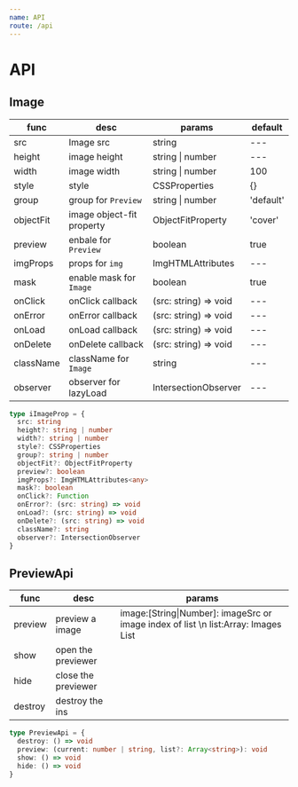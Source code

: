 ```yaml
---
name: API
route: /api
---
```


# API

## Image

| func      | desc                      | params                | default   |
| --------- | ------------------------- | --------------------- | --------- |
| src       | Image src                 | string                | ---       |
| height    | image height              | string \| number      | ---       |
| width     | image width               | string \| number      | 100       |
| style     | style                     | CSSProperties         | {}        |
| group     | group for `Preview`       | string \| number      | 'default' |
| objectFit | image object-fit property | ObjectFitProperty     | 'cover'   |
| preview   | enbale for `Preview`      | boolean               | true      |
| imgProps  | props for `img`           | ImgHTMLAttributes     | ---       |
| mask      | enable mask for `Image`   | boolean               | true      |
| onClick   | onClick callback          | (src: string) => void | ---       |
| onError   | onError callback          | (src: string) => void | ---       |
| onLoad    | onLoad callback           | (src: string) => void | ---       |
| onDelete  | onDelete callback         | (src: string) => void | ---       |
| className | className for `Image`     | string                | ---       |
| observer  | observer for lazyLoad     | IntersectionObserver  | ---       |

```typescript
type iImageProp = {
  src: string
  height?: string | number
  width?: string | number
  style?: CSSProperties
  group?: string | number
  objectFit?: ObjectFitProperty
  preview?: boolean
  imgProps?: ImgHTMLAttributes<any>
  mask?: boolean
  onClick?: Function
  onError?: (src: string) => void
  onLoad?: (src: string) => void
  onDelete?: (src: string) => void
  className?: string
  observer?: IntersectionObserver
}
```

## PreviewApi

| func    | desc                | params                                                                               |
| ------- | ------------------- | ------------------------------------------------------------------------------------ |
| preview | preview a image     | image:\[String\|Number\]: imageSrc or image index of list \n list:Array: Images List |
| show    | open the previewer  |                                                                                      |
| hide    | close the previewer |                                                                                      |
| destroy | destroy the ins     |                                                                                      |

```typescript
type PreviewApi = {
  destroy: () => void
  preview: (current: number | string, list?: Array<string>): void
  show: () => void
  hide: () => void
}
```
